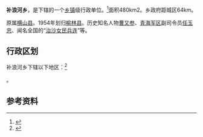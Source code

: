 {{中国乡级行政区|61/08/02/208/000}}

'''补浪河乡'''，是{{PRC admin/fullname|61/08/02/208/000|3}}下辖的一个[[乡镇|乡镇]]级行政单位。<ref>{{PRC admin/ref sgc|{{PRC admin/parent|61/08/02/208/000}}}}</ref>面积480km2。乡政府距城区64km。

原属[[横山县|横山县]]。1954年划归[[榆林县|榆林县]]。历史知名人物[[曹又参|曹又参]]、[[青海军区|青海军区]]副司令员[[任玉忠|任玉忠]]、闻名全国的“[[治沙女民兵连|治沙女民兵连]]”等。

== 行政区划 ==

补浪河乡下辖以下地区：<ref>{{PRC admin/ref sgc|61/08/02/208/000}}</ref>

{{PRC admin/children|61/08/02/208/000}}。

== 参考资料 ==

{{reflist}}

{{行政区划小作品}}
{{PRC admin/navcat|61/08/02/208/000}}